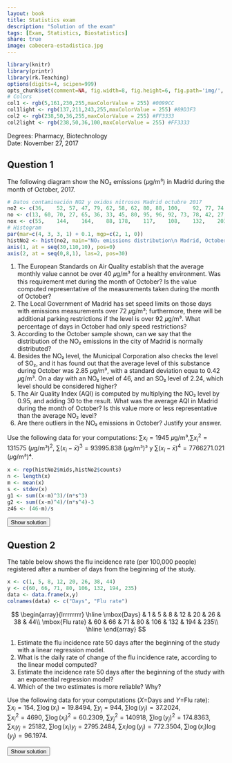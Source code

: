 ```yaml
---
layout: book
title: Statistics exam
description: "Solution of the exam"
tags: [Exam, Statistics, Biostatistics]
share: true
image: cabecera-estadistica.jpg
---
```


```r
library(knitr)
library(printr)
library(rk.Teaching)
options(digits=4, scipen=999)
opts_chunk$set(comment=NA, fig.width=8, fig.height=6, fig.path='img/', fig.align="center", dev="svg", digits=4, echo=FALSE, warning=FALSE, message=FALSE)
# Colors
col1 <- rgb(5,161,230,255,maxColorValue = 255) #0099CC
col1light <- rgb(137,211,243,255,maxColorValue = 255) #89D3F3
col2 <- rgb(238,50,36,255,maxColorValue = 255) #FF3333
col2light <- rgb(238,50,36,100,maxColorValue = 255) #FF3333
```

Degrees: Pharmacy, Biotechnology  
Date: November 27, 2017 

## Question 1

The following diagram show the NO₂ emissions (𝜇g/m³) in Madrid during the month of October, 2017.

```r
# Datos contaminación NO2 y oxidos nitrosos Madrid octubre 2017
no2 <- c(36,	52,	57,	47,	79,	62,	58,	62,	80,	88,	100,	92,	77,	74,	63,	53,	51,	40,	47,	49,	42,	44,	68,	77,	90,	102,	68,	58,	56,	46,	56)
no <- c(13,	60,	70,	27,	65,	36,	33,	45,	80,	95,	96,	92,	73,	78,	42,	27,	16,	9,	26,	32,	30,	24,	82,	113,	160,	177,	101,	62,	45,	40,	48)
nox <- c(55,	144,	164,	88,	178,	117,	108,	132,	203,	233,	248,	234,	188,	194,	127,	95,	76,	54,	87,	98,	88,	81,	193,	251,	336,	374,	223,	153,	125,	107,	130)
# Histogram
par(mar=c(4, 3, 3, 1) + 0.1, mgp=c(2, 1, 0))
histNo2 <- hist(no2, main="NO₂ emissions distribution\n Madrid, October 2017", xlab="NO₂ emissions (𝜇g/m³)", ylab="Days", col=col1light, axes=F)
axis(1, at = seq(30,110,10), pos=0)
axis(2, at = seq(0,8,1), las=2, pos=30)
```

1. The European Standards on Air Quality establish that the average monthly value cannot be over 40 𝜇g/m³ for a healthy environment. 
Was this requirement met during the month of October? 
Is the value computed representative of the measurements taken during the month of October?
2. The Local Government of Madrid has set speed limits on those days with emissions measurements over 72 𝜇g/m³; 
furthermore, there will be additional parking restrictions if the level is over 92 𝜇g/m³. 
What percentage of days in October had only speed restrictions?
3. According to the October sample shown, can we say that the distribution of the NO₂ emissions in the city of Madrid is normally distributed?
4. Besides the NO₂ level, the Municipal Corporation also checks the level of SO₂, and it has found out that the average level of this substance during October was 2.85 𝜇g/m³, with a standard deviation equa to 0.42 𝜇g/m³. 
On a day with an NO₂ level of 46, and an SO₂ level of 2.24, which level should be considered higher?
5. The Air Quality Index (AQI) is computed by multiplying the NO₂ level by 0.95, and adding 30 to the result. 
What was the average AQI in Madrid during the month of October? 
Is this value more or less representative than the average NO₂ level?
6. Are there outliers in the NO₂ emissions in October? Justify your answer.

Use the following data for your computations: $\sum x_i=1945$ 𝜇g/m³,$\sum x_i^2=131575$ (𝜇g/m³)$^2$, $\sum (x_i-\bar x)^3=93995.838$ (𝜇g/m³)³ y $\sum (x_i-\bar x)^4=7766271.021$ (𝜇g/m³)⁴.

```r
x <- rep(histNo2$mids,histNo2$counts)
n <- length(x)
m <- mean(x)
s <- stdev(x)
g1 <- sum((x-m)^3)/(n*s^3)
g2 <- sum((x-m)^4)/(n*s^4)-3
z46 <- (46-m)/s
```

<div><button class="solution">Show solution</button></div>
<div id="solution" style="display: none">
1. $\bar x=`r m`$ 𝜇g/m³, so the requirement was not met.<br/>
$s^2=`r variance(x)`$ (𝜇g/m³)², $s=`r s`$ 𝜇g/m³, $cv=`r cv(x)`$. As the coefficient of variation is less than 0.3 there is a low variability and the mean is quite representative.<br/>
2. $F(72)=0.7097$ and $F(92)=0.9161$, so the percentage of days with only speed restrictions is $20.64\%$.<br/>
3. $g_1=`r g1`$ and $g_2=`r g2`$. As both of them are between -2 and 2, we can assume that the emissions are normally distributed.<br/>
4. NO₂: $z(46)=`r z46`$. <br/>
SO₂: $z(2.24)=`r (2.24-2.85)/0.42`$. <br/>
Thus, the NO₂ emission is relatively higher.<br/>
5. Let $y=0.95x+30$ the AQI.<br/>
$\bar y=`r 0.95*m+30`$, $s_y=`r 0.95*s`$, $cv=`r 0.95*s/(0.95*m+30)`$. As the coeffitient of variation is lower, the AQI mean is more representative.<br/>
6. $Q_1=49.5816$ 𝜇g/m³, $Q_3=74.0093$ 𝜇g/m³ and $IQR=24.4277$ 𝜇g/m³.<br/>
Fences: $F_1=12.94$ 𝜇g/m³ and $F_2=110.65$ 𝜇g/m³. Thus, there are outliers. 
</div>

## Question 2
The table below shows the flu incidence rate (per 100,000 people) registered after a number of days from the beginning of the study.

```r
x <- c(1, 5, 8, 12, 20, 26, 38, 44)
y <- c(60, 66, 71, 80, 106, 132, 194, 235)
data <- data.frame(x,y)
colnames(data) <- c("Days", "Flu rate")
```
$$
\begin{array}{lrrrrrrrr}
  \hline
  \mbox{Days} & 1 & 5 & 8 & 12 & 20 & 26 & 38 & 44\\
  \mbox{Flu rate} & 60 & 66 & 71 & 80 & 106 & 132 & 194 & 235\\
  \hline
\end{array}
$$

1. Estimate the flu incidence rate 50 days after the beginning of the study with a linear regression model.
2. What is the daily rate of change of the flu incidence rate, according to the linear model computed?
3. Estimate the incidence rate 50 days after the beginning of the study with an exponential regression model?
4. Which of the two estimates is more reliable? Why?

Use the following data for your computations ($X=$Days and $Y=$Flu rate):<br/>
$\sum x_i=154$, $\sum \log(x_i)=19.8494$, $\sum y_j=944$, $\sum \log(y_j)=37.2024$,<br/>
$\sum x_i^2=4690$, $\sum \log(x_i)^2=60.2309$, $\sum y_j^2=140918$, $\sum \log(y_j)^2=174.8363$,<br/>
$\sum x_iy_j=25182$, $\sum \log(x_i)y_j=2795.2484$, $\sum x_i\log(y_j)=772.3504$, $\sum \log(x_i)\log(y_j)=96.1974$.


<div><button class="solution">Show solution</button></div>
<div id="solution" style="display: none">
```r
m <- lm(y~x)
c <- coefficients(m)
```
1. Linear model of flu rate on days: <br/>
$\bar x=`r mean(x)`$ days, $s_x^2=`r variance(x)`$ days² . <br/>
$\bar y=`r mean(y)`$ people, $s_y^2=`r variance(y)`$ people². <br/>
$s_{xy}=`r covariance(x,y)`$ days⋅people. <br/>
Regression line of flu rate on days: $y=`r c[1]` + `r c[2]`x$. <br/>
$y(50) =`r c[1]+c[2]*50`$. <br/>
2. $`r c[2]`$ persons per day. <br/>
```r
z <- log(y)
m2 <- lm(z~x)
c <- coefficients(m2)
```
3. $\overline{\log(y)}=`r mean(z)`$ log(people), $s_{\log(y)}^2=`r variance(z)`$ log(people)². <br/>
$s_{x\log(y)}=`r covariance(x,z)`$ days⋅log(people). <br/>
Exponential model of flu rate on days: $y=e^{`r c[1]` + `r c[2]`x}$. <br/>
$y(50)=`r exp(c[1]+c[2]*50)`$.<br/>
4. Linear coefficient of determination of flu rate on days $r^2=`r summary(m)$r.squared`$. <br/>
Exponential coefficient of determination of flu rate on days $r^2=`r summary(m2)$r.squared`$. <br/>
Thus, the exponential model explains a little bit better the evolution of the the flu rate with respect to the number of days. <br/> 
</div>
